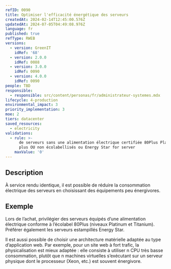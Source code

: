 ```yaml
---
refID: 0090
title: Optimiser l'efficacité énergétique des serveurs
createdAt: 2024-02-14T12:45:00.576Z
updatedAt: 2024-07-05T04:49:08.976Z
language: fr
published: true
refType: RWEB
versions:
  - version: GreenIT
    idRef: '68'
  - version: 2.0.0
    idRef: 0088
  - version: 3.0.0
    idRef: 0090
  - version: 4.0.0
    idRef: 0090
people: TBD
responsible:
  - responsible: src/content/personas/fr/administrateur-systemes.mdx
lifecycle: 4-production
environmental_impact: 3
priority_implementation: 3
moe: 2
tiers: datacenter
saved_resources:
  - electricity
validations:
  - rule: >-
      de serveurs sans une alimentation électrique certifiée 80Plus Platinium ou
      plus OU non écolabellisés ou Energy Star for server
    maxValue: '0'
---
```


## Description

À service rendu identique, il est possible de réduire la consommation électrique des serveurs en choisissant des équipements peu énergivores.

## Exemple

Lors de l’achat, privilégier des serveurs équipés d’une alimentation électrique conforme à l’écolabel 80Plus (niveaux Platinum et Titanium). Préférer également les serveurs estampillés Energy Star.

Il est aussi possible de choisir une architecture matérielle adaptée au type d’application web. Par exemple, pour un site web à fort trafic, la physicalisation est mieux adaptée : elle consiste à utiliser n CPU très basse consommation, plutôt que n machines virtuelles s’exécutant sur un serveur physique dont le processeur (Xeon, etc.) est souvent énergivore.
